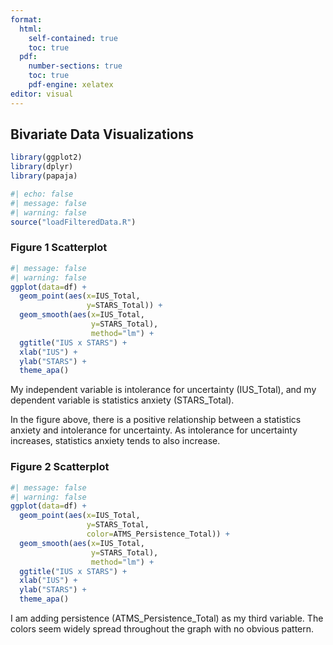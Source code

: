 ```yaml
---
format: 
  html: 
    self-contained: true
    toc: true             
  pdf: 
    number-sections: true 
    toc: true            
    pdf-engine: xelatex 
editor: visual
---
```


## Bivariate Data Visualizations

```r
library(ggplot2)
library(dplyr)
library(papaja)
```

```r
#| echo: false
#| message: false
#| warning: false
source("loadFilteredData.R")
```

### Figure 1 Scatterplot

```r
#| message: false
#| warning: false
ggplot(data=df) +
  geom_point(aes(x=IUS_Total, 
                 y=STARS_Total)) +
  geom_smooth(aes(x=IUS_Total, 
                  y=STARS_Total), 
                  method="lm") +
  ggtitle("IUS x STARS") +
  xlab("IUS") +
  ylab("STARS") +
  theme_apa()
```

My independent variable is intolerance for uncertainty (IUS_Total), and my dependent variable is statistics anxiety (STARS_Total).

In the figure above, there is a positive relationship between a statistics anxiety and intolerance for uncertainty. As intolerance for uncertainty increases, statistics anxiety tends to also increase.

### Figure 2 Scatterplot

```r
#| message: false
#| warning: false
ggplot(data=df) +
  geom_point(aes(x=IUS_Total, 
                 y=STARS_Total,
                 color=ATMS_Persistence_Total)) +
  geom_smooth(aes(x=IUS_Total, 
                  y=STARS_Total), 
                  method="lm") +
  ggtitle("IUS x STARS") +
  xlab("IUS") +
  ylab("STARS") +
  theme_apa()
```

I am adding persistence (ATMS_Persistence_Total) as my third variable. The colors seem widely spread throughout the graph with no obvious pattern.
